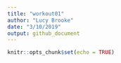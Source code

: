 ```yaml
---
title: "workout01"
author: "Lucy Brooke"
date: "3/10/2019"
output: github_document
---
```


```r
knitr::opts_chunk$set(echo = TRUE)
```

